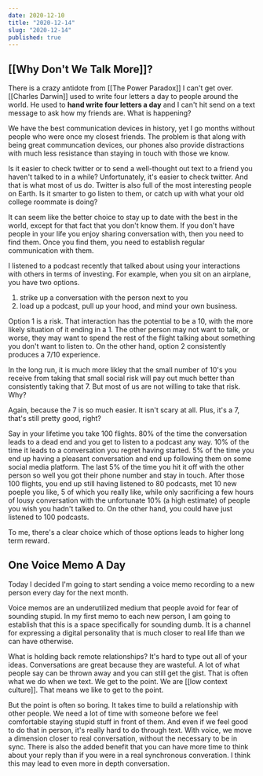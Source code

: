 ```yaml
---
date: 2020-12-10
title: "2020-12-14"
slug: "2020-12-14"
published: true
---
```


## [[Why Don't We Talk More]]? 
There is a crazy antidote from [[The Power Paradox]] I can't get over. [[Charles Darwin]] used to write four letters a day to people around the world. He used to **hand write four letters a day** and I can't hit send on a text message to ask how my friends are. What is happening? 

We have the best communication devices in history, yet I go months without people who were once my closest friends. The problem is that along with being great communcation devices, our phones also provide distractions with much less resistance than staying in touch with those we know. 

Is it easier to check twitter or to send a well-thought out text to a friend you haven't talked to in a while? Unfortunately, it's easier to check twitter. And that is what most of us do. Twitter is also full of the most interesting people on Earth. Is it smarter to go listen to them, or catch up with what your old college roommate is doing? 

It can seem like the better choice to stay up to date with the best in the world, except for that fact that you don't know them. If you don't have people in your life you enjoy sharing conversation with, then you need to find them. Once you find them, you need to establish regular communication with them. 

I listened to a podcast recently that talked about using your interactions with others in terms of investing. For example, when you sit on an airplane, you have two options. 
1. strike up a conversation with the person next to you 
2. load up a podcast, pull up your hood, and mind your own business. 

Option 1 is a risk. That interaction has the potential to be a 10, with the more likely situation of it ending in a 1. The other person may not want to talk, or worse, they may want to spend the rest of the flight talking about something you don't want to listen to. On the other hand, option 2 consistently produces a 7/10 experience. 

In the long run, it is much more likley that the small number of 10's you receive from taking that small social risk will pay out much better than consistently taking that 7. But most of us are not willing to take that risk. Why? 

Again, because the 7 is so much easier. It isn't scary at all. Plus, it's a 7, that's still pretty good, right? 

Say in your lifetime you take 100 flights. 80% of the time the conversation leads to a dead end and you get to listen to a podcast any way. 10% of the time it leads to a conversation you regret having started. 5% of the time you end up having a pleasant conversation and end up following them on some social media platform. The last 5% of the time you hit it off with the other person so well you got their phone number and stay in touch.
After those 100 flights, you end up still having listened to 80 podcasts, met 10 new poeple you like, 5 of which you really like, while only sacrificing a few hours of lousy conversation with the unfortunate 10% (a high estimate) of people you wish you hadn't talked to. 
On the other hand, you could have just listened to 100 podcasts. 

To me, there's a clear choice which of those options leads to higher long term reward. 

## One Voice Memo A Day 
Today I decided I'm going to start sending a voice memo recording to a new person every day for the next month. 

Voice memos are an underutilized medium that people avoid for fear of sounding stupid. In my first memo to each new person, I am going to establish that this is a space specifically for sounding dumb. It is a channel for expressing a digital personality that is much closer to real life than we can have otherwise. 

What is holding back remote relationships? It's hard to type out all of your ideas. Conversations are great because they are wasteful. A lot of what people say can be thrown away and you can still get the gist. That is often what we do when we text. We get to the point. We are [[low context culture]]. That means we like to get to the point. 

But the point is often so boring. It takes time to build a relationship with other people. We need a lot of time with someone before we feel comfortable staying stupid stuff in front of them. And even if we feel good to do that in person, it's really hard to do through text. With voice, we move a dimension closer to real conversation, without the necessary to be in sync. There is also the added benefit that you can have more time to think about your reply than if you were in a real synchronous converation. I think this may lead to even more in depth conversation. 
